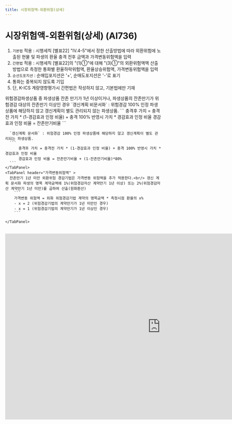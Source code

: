 ```yaml
---
title: 시장위험액-외환위험(상세)
---
```

# 시장위험액-외환위험(상세) (AI736)

<Accordion  activeIndex={[]}>
<AccordionTab header="[작성 요령]">
  <Accordion  activeIndex={[]}>
  <AccordionTab header="일반 작성 원칙">

  1. `기본법` 적용 : 시행세칙 [별표22] <OverlayDemo id = "445"/>"Ⅳ.4-5"에서 정한 산출방법에 따라 외환위험에 노출된 현물 및 파생의 환율 충격 전후 금액과 가격변동위험액을 입력
  2. `간편법` 적용 : 시행세칙 [별표22]의<OverlayDemo id = "416_나"/> "(1)①"에 대해 <OverlayDemo id = "416_나"/>"(3)①"의 외환위험액액 산출방법으로 측정한 통화별 환율하락위험액, 환율상승위험액, 가격변동위험액을 입력
  3. `순선도포지션` : 순매입포지션은 '+', 순매도포지션은 '-'로 표기
  8. 통화는 중복되지 않도록 기입
  9. 단, K-ICS 계량영향평가시 간편법은 작성하지 않고, 기본법에만 기재

  </AccordionTab>
  <AccordionTab header="위험경감 파생상품">

<TabView>
    <TabPanel header="위험경감 100% 인정 파생상품" >
    위험경감파생상품 중 파생상품 잔존 만기가 1년 이상이거나, 파생상품의 잔존만기가 위험경감 대상의 잔존만기 이상인 경우
    </TabPanel>
    <TabPanel header="위험경감 100% 인정 파생상품 外 " >
      `갱신계획 비문서화` : 위험경감 100% 인정 파생상품에 해당하지 않고 갱신계획이 별도 관리되지 않는 파생상품.
      ```
        충격후 가치 = 충격전 가치 * (1-경감효과 인정 비율) + 충격 100% 반영시 가치 * 경감효과 인정 비율
        경감효과 인정 비율 = 잔존만기비율
      ```

      `갱신계획 문서화` : 위험경감 100% 인정 파생상품에 해당하지 않고 갱신계획이 별도 관리되는 파생상품.
      ```
          충격후 가치 = 충격전 가치 * (1-경감효과 인정 비율) + 충격 100% 반영시 가치 * 경감효과 인정 비율
          경감효과 인정 비율 = 잔존만기비율 + (1-잔존만기비율)*80%
      ```
    </TabPanel>
    <TabPanel header="가격변동위험액" >
      잔존만기 1년 미만 외환위험 경감기법은 가격변동 위험액을 추가 적용한다.<br/> 갱신 계획 문서화 파생의 명목 계약금액에 1%(위험경감자산 계약만기 1년 이상) 또는 2%(위험경감자산 계약만기 1년 미만)를 곱하여 산출(원화환산)
        ```
        가격변동 위험액 = 외화 위험경감기법 계약의 명목금액 * 측정시점 환율의 x%
        - x = 2 (위험경감기법의 계약만기가 1년 미만인 경우)
        - x = 1 (위험경감기법의 계약만기가 1년 이상인 경우)
        ```

    </TabPanel>
</TabView>

  </AccordionTab>
  </Accordion>
</AccordionTab>
</Accordion>
<br/>

<iframe width="1000" height="600" frameBorder="0" scrolling="no"
src="https://onedrive.live.com/embed?resid=AB5F66CE0CF8D024%2116554&authkey=%21ACzRWZavyE-79hc&em=2
&AllowTyping=True
&wdAllowInteractivity=False&ActiveCell='5-5'!F10&Item='5-5'!A7:W28
&wdHideGridlines=True
&wdDownloadButton=False
&waccluster=PSG3">
</iframe>

